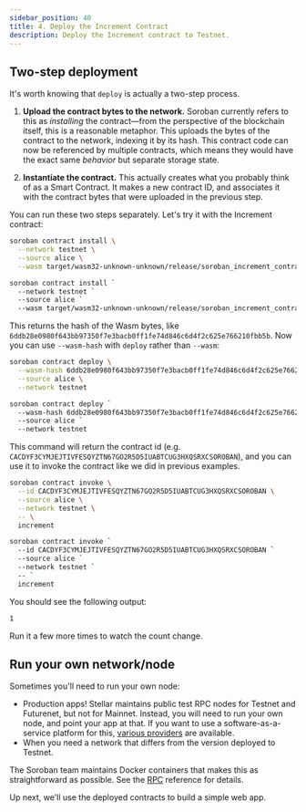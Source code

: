 ```yaml
---
sidebar_position: 40
title: 4. Deploy the Increment Contract
description: Deploy the Increment contract to Testnet.
---
```


<head>
  <meta charSet="utf-8" />
  <meta
    property="og:title"
    content="Deploy the Increment contract to Testnet."
  />
  <meta
    property="og:description"
    content="Deploy the Increment contract to Testnet."
  />
</head>


## Two-step deployment

It's worth knowing that `deploy` is actually a two-step process.

1. **Upload the contract bytes to the network.** Soroban currently refers to this as _installing_ the contract—from the perspective of the blockchain itself, this is a reasonable metaphor. This uploads the bytes of the contract to the network, indexing it by its hash. This contract code can now be referenced by multiple contracts, which means they would have the exact same _behavior_ but separate storage state.

2. **Instantiate the contract.** This actually creates what you probably think of as a Smart Contract. It makes a new contract ID, and associates it with the contract bytes that were uploaded in the previous step.

You can run these two steps separately. Let's try it with the Increment contract:

<Tabs>

<TabItem value="unix" label="macOS/Linux">

```sh
soroban contract install \
  --network testnet \
  --source alice \
  --wasm target/wasm32-unknown-unknown/release/soroban_increment_contract.wasm
```

</TabItem>

<TabItem value="windows" label="Windows (PowerShell)">

```sh
soroban contract install `
  --network testnet `
  --source alice `
  --wasm target/wasm32-unknown-unknown/release/soroban_increment_contract.wasm
```

</TabItem>

</Tabs>

This returns the hash of the Wasm bytes, like `6ddb28e0980f643bb97350f7e3bacb0ff1fe74d846c6d4f2c625e766210fbb5b`. Now you can use `--wasm-hash` with `deploy` rather than `--wasm`:

<Tabs>

<TabItem value="unix" label="macOS/Linux">

```sh
soroban contract deploy \
  --wasm-hash 6ddb28e0980f643bb97350f7e3bacb0ff1fe74d846c6d4f2c625e766210fbb5b \
  --source alice \
  --network testnet
```

</TabItem>

<TabItem value="windows" label="Windows (PowerShell)">

```sh
soroban contract deploy `
  --wasm-hash 6ddb28e0980f643bb97350f7e3bacb0ff1fe74d846c6d4f2c625e766210fbb5b `
  --source alice `
  --network testnet
```

</TabItem>

</Tabs>

This command will return the contract id (e.g. `CACDYF3CYMJEJTIVFESQYZTN67GO2R5D5IUABTCUG3HXQSRXCSOROBAN`), and you can use it to invoke the contract like we did in previous examples.

<Tabs>
  
<TabItem value="unix" label="macOS/Linux">

```sh
soroban contract invoke \
  --id CACDYF3CYMJEJTIVFESQYZTN67GO2R5D5IUABTCUG3HXQSRXCSOROBAN \
  --source alice \
  --network testnet \
  -- \
  increment
```

</TabItem>

<TabItem value="windows" label="Windows (PowerShell)">

```sh
soroban contract invoke `
  --id CACDYF3CYMJEJTIVFESQYZTN67GO2R5D5IUABTCUG3HXQSRXCSOROBAN `
  --source alice `
  --network testnet `
  -- `
  increment
```

</TabItem>

</Tabs>

You should see the following output:

```sh
1
```

Run it a few more times to watch the count change.

## Run your own network/node

Sometimes you'll need to run your own node:

- Production apps! Stellar maintains public test RPC nodes for Testnet and Futurenet, but not for Mainnet. Instead, you will need to run your own node, and point your app at that. If you want to use a software-as-a-service platform for this, [various providers](/network/soroban-rpc/rpc-providers) are available.
- When you need a network that differs from the version deployed to Testnet.

The Soroban team maintains Docker containers that makes this as straightforward as possible. See the [RPC](/network/soroban-rpc/admin-guide) reference for details.

Up next, we'll use the deployed contracts to build a simple web app.
